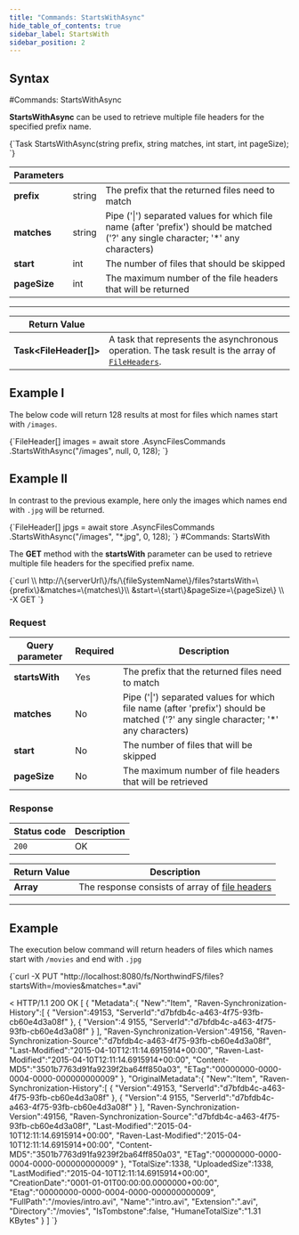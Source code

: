 ---
title: "Commands: StartsWithAsync"
hide_table_of_contents: true
sidebar_label: StartsWith
sidebar_position: 2
---




## Syntax
<LanguageSwitcher supportedLanguages={supportedLanguages} />
<LanguageContent language="csharp">
#Commands: StartsWithAsync

**StartsWithAsync** can be used to retrieve multiple file headers for the specified prefix name.



<TabItem value="starts_with_1" label="starts_with_1">
<CodeBlock language="csharp">
{`Task<FileHeader[]> StartsWithAsync(string prefix, string matches, int start, int pageSize);
`}
</CodeBlock>
</TabItem>

| Parameters | | |
| ------------- | ------------- | ----- |
| **prefix** | string | The prefix that the returned files need to match |
| **matches** | string | Pipe ('&#124;') separated values for which file name (after 'prefix') should be matched ('?' any single character; '*' any characters) |
| **start** | int | The number of files that should be skipped |
| **pageSize** | int | The maximum number of the file headers that will be returned |

---

| Return Value | |
| ------------- | ------------- |
| **Task&lt;FileHeader[]&gt;** | A task that represents the asynchronous operation. The task result is the array of [`FileHeaders`](../../../../../glossary/file-header.mdx). |

## Example I 

The below code will return 128 results at most for files which names start with `/images`.

<TabItem value="starts_with_2" label="starts_with_2">
<CodeBlock language="csharp">
{`FileHeader[] images = await store
	.AsyncFilesCommands
	.StartsWithAsync("/images", null, 0, 128);
`}
</CodeBlock>
</TabItem>

## Example II

In contrast to the previous example, here only the images which names end with `.jpg` will be returned.

<TabItem value="starts_with_3" label="starts_with_3">
<CodeBlock language="csharp">
{`FileHeader[] jpgs = await store
	.AsyncFilesCommands
	.StartsWithAsync("/images", "*.jpg", 0, 128);
`}
</CodeBlock>
</TabItem>

</LanguageContent>
<LanguageContent language="http">
#Commands: StartsWith

The **GET** method with the **startsWith** parameter can be used to retrieve multiple file headers for the specified prefix name.



<TabItem value="json" label="json">
<CodeBlock language="json">
{`curl \\
	http://\{serverUrl\}/fs/\{fileSystemName\}/files?startsWith=\{prefix\}&matches=\{matches\}\\
    &start=\{start\}&pageSize=\{pageSize\}  \\
	-X GET
`}
</CodeBlock>
</TabItem>

### Request

| Query parameter | Required | Description |
| ------------- | -- | ---- |
| **startsWith** | Yes | The prefix that the returned files need to match |
| **matches** | No | Pipe ('&#124;') separated values for which file name (after 'prefix') should be matched ('?' any single character; '*' any characters) |
| **start** | No | The number of files that will be skipped |
| **pageSize** | No | The maximum number of file headers that will be retrieved |


### Response

| Status code | Description |
| ----------- | - |
| `200` | OK |

| Return Value | Description |
| ------------- | ------------- |
| **Array** | The response consists of array of [file headers](../../../../../glossary/file-header.mdx) |

---

## Example

The execution below command will return headers of files which names start with `/movies` and end with `.jpg`

<TabItem value="json" label="json">
<CodeBlock language="json">
{`curl -X PUT "http://localhost:8080/fs/NorthwindFS/files?startsWith=/movies&matches=*.avi"

< HTTP/1.1 200 OK
[
    \{
        "Metadata":\{
            "New":"Item",
            "Raven-Synchronization-History":[
                \{
                    "Version":49153,
                    "ServerId":"d7bfdb4c-a463-4f75-93fb-cb60e4d3a08f"
                \},
                \{
                    "Version":4                    9155,
                    "ServerId":"d7bfdb4c-a463-4f75-93fb-cb60e4d3a08f"
                \}
            ],
            "Raven-Synchronization-Version":49156,
            "Raven-Synchronization-Source":"d7bfdb4c-a463-4f75-93fb-cb60e4d3a08f",
            "Last-Modified":"2015-04-10T12:11:14.6915914+00:00",
            "Raven-Last-Modified":"2015-04-10T12:11:14.6915914+00:00",
            "Content-MD5":"3501b7763d91fa9239f2ba64ff850a03",
            "ETag":"00000000-0000-0004-0000-000000000009"
        \},
        "OriginalMetadata":\{
            "New":"Item",
            "Raven-Synchronization-History":[
                \{
                    "Version":49153,
                    "ServerId":"d7bfdb4c-a463-4f75-93fb-cb60e4d3a08f"
                \},
                \{
                    "Version":4                    9155,
                    "ServerId":"d7bfdb4c-a463-4f75-93fb-cb60e4d3a08f"
                \}
            ],
            "Raven-Synchronization-Version":49156,
            "Raven-Synchronization-Source":"d7bfdb4c-a463-4f75-93fb-cb60e4d3a08f",
            "Last-Modified":"2015-04-10T12:11:14.6915914+00:00",
            "Raven-Last-Modified":"2015-04-10T12:11:14.6915914+00:00",
            "Content-MD5":"3501b7763d91fa9239f2ba64ff850a03",
            "ETag":"00000000-0000-0004-0000-000000000009"
        \},
        "TotalSize":1338,
        "UploadedSize":1338,
        "LastModified":"2015-04-10T12:11:14.6915914+00:00",
        "CreationDate":"0001-01-01T00:00:00.0000000+00:00",
        "Etag":"00000000-0000-0004-0000-000000000009",
        "FullPath":"/movies/intro.avi",
        "Name":"intro.avi",
        "Extension":".avi",
        "Directory":"/movies",
        "IsTombstone":false,
        "HumaneTotalSize":"1.31 KBytes"
    \}
]
`}
</CodeBlock>
</TabItem>

</LanguageContent>

<!---

-->